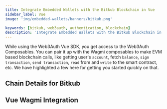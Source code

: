 ```yaml
---
title: Integrate Embedded Wallets with the Bitkub Blockchain in Vue
sidebar_label: Vue
image: 'img/embedded-wallets/banners/bitkub.png'

keywords: [bitkub, web3auth, authentication, blockchain]
description: 'Integrate Embedded Wallets with the Bitkub Blockchain in Vue | Embedded Wallets'
---
```



While using the Web3Auth Vue SDK, you get access to the Web3Auth Composables. You can pair it up with the Wagmi composables to make EVM based blockchain calls, like getting user's `account`, fetch `balance`, `sign transaction`, `send transaction`, `read` from and `write` to the smart contract, etc. We have highlighted a few here for getting you started quickly on that.

## Chain Details for Bitkub

<ChainDetailsBitkub />

## Vue Wagmi Integration

<VueWagmiIntegration />
